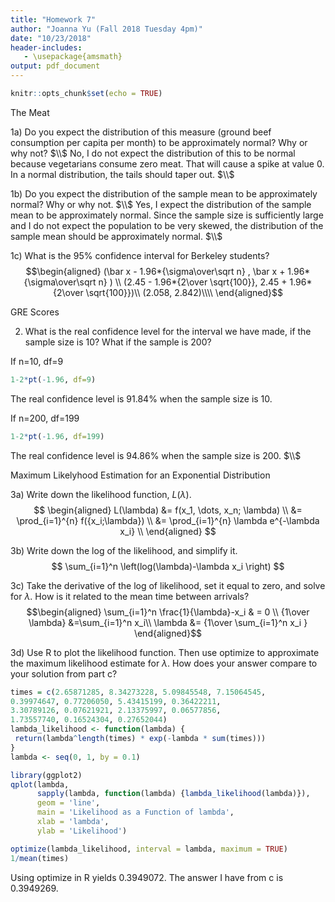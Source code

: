 ```yaml
---
title: "Homework 7"
author: "Joanna Yu (Fall 2018 Tuesday 4pm)"
date: "10/23/2018"
header-includes:
   - \usepackage{amsmath}
output: pdf_document
---
```


```r
knitr::opts_chunk$set(echo = TRUE)
```

The Meat

1a) Do you expect the distribution of this measure (ground beef consumption per capita per month) to be approximately normal? Why or why not?
$\\$
No, I do not expect the distribution of this to be normal because vegetarians consume zero meat. That will cause a spike at value 0. In a normal distribution, the tails should taper out. 
$\\$

1b) Do you expect the distribution of the sample mean to be approximately normal? Why or why not.
$\\$
Yes, I expect the distribution of the sample mean to be approximately normal. Since the sample size is sufficiently large and I do not expect the population to be very skewed, the distribution of the sample mean should be approximately normal. 
$\\$

1c) What is the 95% confidence interval for Berkeley students?
$$\begin{aligned}
(\bar x - 1.96*{\sigma\over\sqrt n} ,  \bar x + 1.96*{\sigma\over\sqrt n} ) \\ 
(2.45 - 1.96*{2\over \sqrt{100}}, 2.45 + 1.96*{2\over \sqrt{100}})\\
(2.058, 2.842)\\\\
\end{aligned}$$

GRE Scores

2. What is the real confidence level for the interval we have made, if the sample size is 10? What if the sample is 200?

If n=10, df=9
```r
1-2*pt(-1.96, df=9)
```
The real confidence level is 91.84% when the sample size is 10.

If n=200, df=199
```r
1-2*pt(-1.96, df=199)
```
The real confidence level is 94.86% when the sample size is 200.
$\\$

Maximum Likelyhood Estimation for an Exponential Distribution

3a) Write down the likelihood function, $L(\lambda)$.
$$
\begin{aligned}
  L(\lambda) &= f(x_1, \dots, x_n; \lambda) \\
       &= \prod_{i=1}^{n} f({x_i;\lambda}) \\
       &= \prod_{i=1}^{n} \lambda e^{-\lambda x_i} \\
\end{aligned}
$$

3b) Write down the log of the likelihood, and simplify it.
$$ \sum_{i=1}^n \left(log(\lambda)-\lambda x_i  \right) $$

3c) Take the derivative of the log of likelihood, set it equal to zero, and solve for $\lambda$. How is it related to the mean time between arrivals?
$$\begin{aligned}
\sum_{i=1}^n \frac{1}{\lambda}-x_i & = 0  \\
{1\over \lambda} &=\sum_{i=1}^n x_i\\
\lambda &= {1\over \sum_{i=1}^n x_i }
\end{aligned}$$

3d) Use R to plot the likelihood function. Then use optimize to approximate the maximum likelihood estimate for $\lambda$. How does your answer compare to your solution from part c?
```r
times = c(2.65871285, 8.34273228, 5.09845548, 7.15064545,
0.39974647, 0.77206050, 5.43415199, 0.36422211,
3.30789126, 0.07621921, 2.13375997, 0.06577856,
1.73557740, 0.16524304, 0.27652044)
lambda_likelihood <- function(lambda) {
 return(lambda^length(times) * exp(-lambda * sum(times)))
}
lambda <- seq(0, 1, by = 0.1)

library(ggplot2)
qplot(lambda,
      sapply(lambda, function(lambda) {lambda_likelihood(lambda)}),
      geom = 'line',
      main = 'Likelihood as a Function of lambda',
      xlab = 'lambda',
      ylab = 'Likelihood')
```

```r
optimize(lambda_likelihood, interval = lambda, maximum = TRUE)
1/mean(times)
```

Using optimize in R yields 0.3949072. The answer I have from c is 0.3949269.


